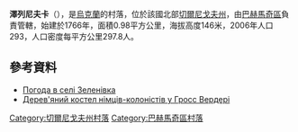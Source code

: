 {{coord|51|3|31|N|32|43|51|E|scale:100000|display=title}}

'''澤列尼夫卡'''（{{lang-uk|Зеленівка}}），是[[烏克蘭|烏克蘭]]的村落，位於該國北部[[切爾尼戈夫州|切爾尼戈夫州]]，由[[巴赫馬奇區|巴赫馬奇區]]負責管轄，始建於1766年，面積0.98平方公里，海拔高度146米，2006年人口293，人口密度每平方公里297.8人。

==參考資料==
* [http://weather.in.ua/ua/chernigovskaja/8955 Погода в селі Зеленівка ] {{Wayback|url=http://weather.in.ua/ua/chernigovskaja/8955 |date=20160305204805 }}
* [http://www.derev.org.ua/biblio/articles/kostel_u_gross_verderi.htm Дерев'яний костел німців-колоністів у Гросс Вердері] {{Wayback|url=http://www.derev.org.ua/biblio/articles/kostel_u_gross_verderi.htm |date=20200705235222 }}

[[Category:切爾尼戈夫州村落|Category:切爾尼戈夫州村落]]
[[Category:巴赫馬奇區村落|Category:巴赫馬奇區村落]]


{{Chernihiv-geo-stub}}